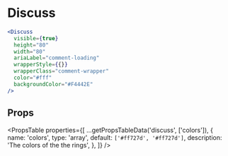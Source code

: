 ---
---


# Discuss

```jsx live
<Discuss
  visible={true}
  height="80"
  width="80"
  ariaLabel="comment-loading"
  wrapperStyle={{}}
  wrapperClass="comment-wrapper"
  color="#fff"
  backgroundColor="#F4442E"
/>
```

## Props

<PropsTable
  properties={[
    ...getPropsTableData('discuss', ['colors']),
    {
      name: 'colors',
      type: 'array',
      default: `['#ff727d', '#ff727d']`,
      description: 'The colors of the the rings',
    },
  ]}
/>
